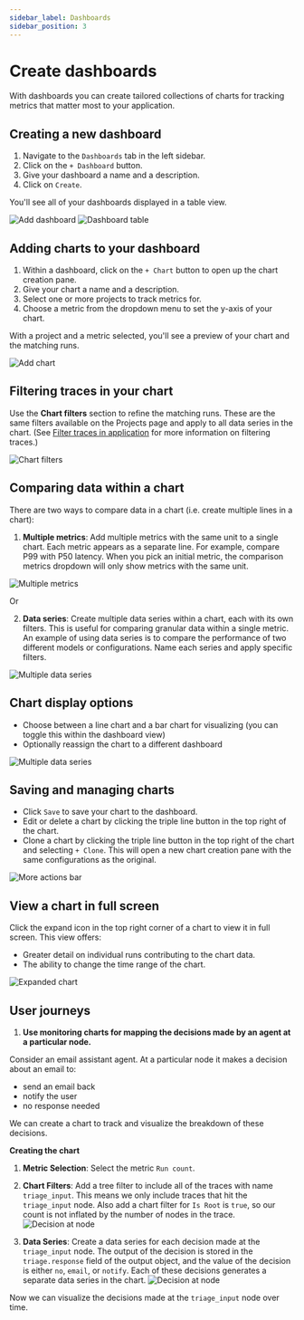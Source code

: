 ```yaml
---
sidebar_label: Dashboards
sidebar_position: 3
---
```


# Create dashboards

With dashboards you can create tailored collections of charts for tracking metrics that matter most to your application.

## Creating a new dashboard

1. Navigate to the `Dashboards` tab in the left sidebar.
2. Click on the `+ Dashboard` button.
3. Give your dashboard a name and a description.
4. Click on `Create`.

You'll see all of your dashboards displayed in a table view.

![Add dashboard](./static/add_dashboard.png)
![Dashboard table](./static/dashboard_table.png)

## Adding charts to your dashboard

1. Within a dashboard, click on the `+ Chart` button to open up the chart creation pane.
2. Give your chart a name and a description.
3. Select one or more projects to track metrics for.
4. Choose a metric from the dropdown menu to set the y-axis of your chart.

With a project and a metric selected, you'll see a preview of your chart and the matching runs.

![Add chart](./static/add_chart.png)

## Filtering traces in your chart

Use the **Chart filters** section to refine the matching runs. These are the same filters available on the Projects page and apply to all data series in the chart. (See [Filter traces in application](./filter_traces_in_application) for more information on filtering traces.)

![Chart filters](./static/chart_filters.png)

## Comparing data within a chart

There are two ways to compare data in a chart (i.e. create multiple lines in a chart):

1. **Multiple metrics**: Add multiple metrics with the same unit to a single chart. Each metric appears as a separate line. For example, compare P99 with P50 latency.
   When you pick an initial metric, the comparison metrics dropdown will only show metrics with the same unit.

![Multiple metrics](./static/compare_metrics.png)

Or

2. **Data series**: Create multiple data series within a chart, each with its own filters. This is useful for comparing granular data within a single metric.
   An example of using data series is to compare the performance of two different models or configurations. Name each series and apply specific filters.

![Multiple data series](./static/multiple_data_series.png)

## Chart display options

- Choose between a line chart and a bar chart for visualizing (you can toggle this within the dashboard view)
- Optionally reassign the chart to a different dashboard

![Multiple data series](./static/bar_chart.png)

## Saving and managing charts

- Click `Save` to save your chart to the dashboard.
- Edit or delete a chart by clicking the triple line button in the top right of the chart.
- Clone a chart by clicking the triple line button in the top right of the chart and selecting `+ Clone`. This will open a new chart creation pane with the same configurations as the original.

![More actions bar](./static/more_actions_bar.png)

## View a chart in full screen

Click the expand icon in the top right corner of a chart to view it in full screen. This view offers:

- Greater detail on individual runs contributing to the chart data.
- The ability to change the time range of the chart.

![Expanded chart](./static/expanded_chart.png)

## User journeys

1. **Use monitoring charts for mapping the decisions made by an agent at a particular node.**

Consider an email assistant agent. At a particular node it makes a decision about an email to:

- send an email back
- notify the user
- no response needed

We can create a chart to track and visualize the breakdown of these decisions.

**Creating the chart**

1. **Metric Selection**: Select the metric `Run count`.
2. **Chart Filters**: Add a tree filter to include all of the traces with name `triage_input`. This means we only include traces that hit the `triage_input` node. Also add a chart filter for `Is Root` is `true`, so our count is not inflated by the number of nodes in the trace.
   ![Decision at node](./static/chart_filters_for_node_decision.png)

3. **Data Series**: Create a data series for each decision made at the `triage_input` node. The output of the decision is stored in the `triage.response` field of the output object,
   and the value of the decision is either `no`, `email`, or `notify`. Each of these decisions generates a separate data series in the chart.
   ![Decision at node](./static/decision_at_node.png)

Now we can visualize the decisions made at the `triage_input` node over time.
